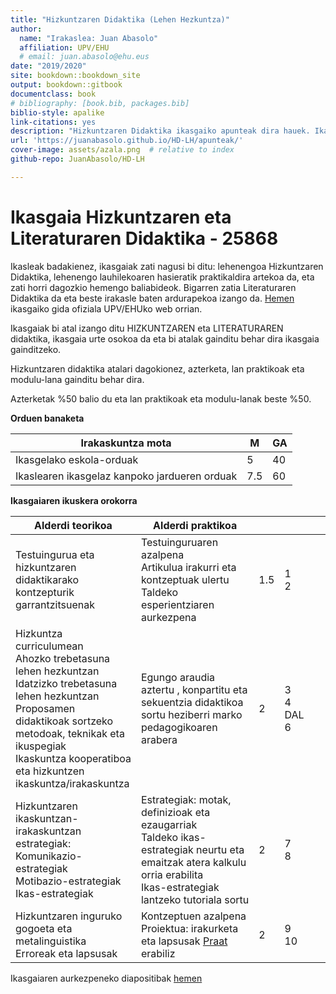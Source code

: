 ```yaml
--- 
title: "Hizkuntzaren Didaktika (Lehen Hezkuntza)"
author: 
  name: "Irakaslea: Juan Abasolo"
  affiliation: UPV/EHU
  # email: juan.abasolo@ehu.eus
date: "2019/2020"
site: bookdown::bookdown_site
output: bookdown::gitbook
documentclass: book
# bibliography: [book.bib, packages.bib]
biblio-style: apalike
link-citations: yes
description: "Hizkuntzaren Didaktika ikasgaiko apunteak dira hauek. Ikasgaian aurrera egin ahala egokitzen joango dira"
url: 'https://juanabasolo.github.io/HD-LH/apunteak/'
cover-image: assets/azala.png  # relative to index
github-repo: JuanAbasolo/HD-LH

---
```


# Ikasgaia Hizkuntzaren eta Literaturaren Didaktika - 25868 {-}

Ikasleak badakienez, ikasgaiak zati nagusi bi ditu: lehenengoa Hizkuntzaren Didaktika, lehenengo lauhilekoaren hasieratik praktikaldira artekoa da, eta zati horri dagozkio hemengo baliabideok. Bigarren zatia Literaturaren Didaktika da eta beste irakasle baten ardurapekoa izango da. [Hemen](https://www.ehu.eus/eu/lehen-hezkuntzako-gradua-bizkaia/kreditu-eta-irakasgaiak?p_redirect=consultaAsignatura&p_cod_proceso=egr&p_anyo_acad=20180&p_ciclo=X&p_curso=3&p_cod_asignatura=25868) ikasgaiko gida ofiziala UPV/EHUko web orrian.

Ikasgaiak bi atal izango ditu HIZKUNTZAREN eta LITERATURAREN didaktika, ikasgaia urte osokoa da eta bi atalak gainditu behar dira ikasgaia gainditzeko.

Hizkuntzaren didaktika atalari dagokionez, azterketa, lan praktikoak eta modulu-lana gainditu behar dira.

Azterketak %50 balio du eta lan praktikoak eta modulu-lanak beste %50.

**Orduen banaketa**

| Irakaskuntza mota                        | M    | GA   |
| ---------------------------------------- | ---- | ---- |
| Ikasgelako eskola-orduak                 | 5    | 40   |
| Ikaslearen ikasgelaz kanpoko jardueren orduak | 7.5  | 60   |

**Ikasgaiaren ikuskera orokorra**

| Alderdi teorikoa                                             | Alderdi praktikoa                                            |      |                          |
| ------------------------------------------------------------ | ------------------------------------------------------------ | ---- | ------------------------ |
| Testuingurua eta hizkuntzaren didaktikarako kontzepturik garrantzitsuenak | Testuinguruaren azalpena<br/>Artikulua irakurri eta kontzeptuak ulertu<br/>Taldeko esperientziaren aurkezpena | 1.5  | 1<br />2                 |
| Hizkuntza curriculumean<br/>Ahozko trebetasuna lehen hezkuntzan<br/>Idatzizko trebetasuna lehen hezkuntzan<br/>Proposamen didaktikoak sortzeko metodoak, teknikak eta ikuspegiak<br/>Ikaskuntza kooperatiboa eta hizkuntzen ikaskuntza/irakaskuntza | Egungo araudia aztertu , konpartitu eta sekuentzia didaktikoa sortu heziberri marko pedagogikoaren arabera | 2    | 3<br />4<br />DAL<br />6 |
| Hizkuntzaren ikaskuntzan-irakaskuntzan estrategiak:<br/>Komunikazio-estrategiak<br/>Motibazio-estrategiak<br/>Ikas-estrategiak | Estrategiak: motak, definizioak eta ezaugarriak<br/>Taldeko ikas-estrategiak neurtu eta emaitzak atera kalkulu orria erabilita<br/>Ikas-estrategiak lantzeko tutoriala sortu | 2    | 7<br />8                 |
| Hizkuntzaren inguruko gogoeta eta metalinguistika<br/>Erroreak eta lapsusak | Kontzeptuen azalpena<br/>Proiektua: irakurketa eta lapsusak [Praat](http://www.praat.org) erabiliz | 2    | 9<br />10                |

Ikasgaiaren aurkezpeneko diapositibak [hemen](https://gitpitch.com/JuanAbasolo/HD/)


